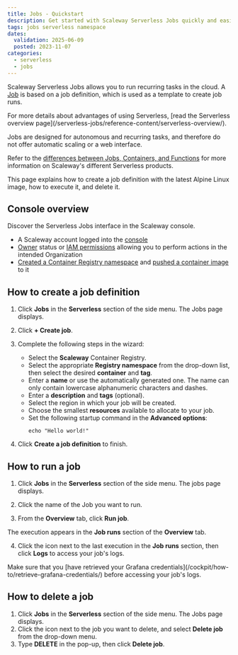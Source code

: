 ```yaml
---
title: Jobs - Quickstart
description: Get started with Scaleway Serverless Jobs quickly and easily.
tags: jobs serverless namespace
dates:
  validation: 2025-06-09
  posted: 2023-11-07
categories:
  - serverless
  - jobs
---
```



Scaleway Serverless Jobs allows you to run recurring tasks in the cloud. A [Job](/serverless-jobs/concepts/#job) is based on a job definition, which is used as a template to create job runs.

<Message>
    For more details about advantages of using Serverless, [read the Serverless overview page](/serverless-jobs/reference-content/serverless-overview/).
</Message>

Jobs are designed for autonomous and recurring tasks, and therefore do not offer automatic scaling or a web interface.

Refer to the [differences between Jobs, Containers, and Functions](/serverless-jobs/reference-content/difference-jobs-functions-containers/) for more information on Scaleway's different Serverless products.

This page explains how to create a job definition with the latest Alpine Linux image, how to execute it, and delete it.

## Console overview
Discover the Serverless Jobs interface in the Scaleway console.
<GuideFlow src="https://app.guideflow.com/embed/zkjln7diwp"/>

<Requirements />

- A Scaleway account logged into the [console](https://console.scaleway.com)
- [Owner](/iam/concepts/#owner) status or [IAM permissions](/iam/concepts/#permission) allowing you to perform actions in the intended Organization
- [Created a Container Registry namespace](/container-registry/how-to/create-namespace/) and [pushed a container image](/container-registry/how-to/push-images/) to it

## How to create a job definition

1. Click **Jobs** in the **Serverless** section of the side menu. The Jobs page displays.

2. Click **+ Create job**.

3. Complete the following steps in the wizard:
    - Select the **Scaleway** Container Registry.
    - Select the appropriate **Registry namespace** from the drop-down list, then select the desired **container** and **tag**.
    - Enter a **name** or use the automatically generated one. The name can only contain lowercase alphanumeric characters and dashes.
    - Enter a **description** and **tags** (optional).
    - Select the region in which your job will be created.
    - Choose the smallest **resources** available to allocate to your job.
    - Set the following startup command in the **Advanced options**:
        ```
        echo "Hello world!"
        ```
4. Click **Create a job definition** to finish.

<Message type="important">
<ContainerRegistryNote />
</Message>

## How to run a job

1. Click **Jobs** in the **Serverless** section of the side menu. The jobs page displays.

2. Click the name of the Job you want to run.

3. From the **Overview** tab, click **Run job**.

  The execution appears in the **Job runs** section of the **Overview** tab.

4. Click the <Icon name="more" /> icon next to the last execution in the **Job runs** section, then click **Logs** to access your job's logs.

<Message type="note">
  Make sure that you [have retrieved your Grafana credentials](/cockpit/how-to/retrieve-grafana-credentials/) before accessing your job's logs.
</Message>

## How to delete a job

1. Click **Jobs** in the **Serverless** section of the side menu. The Jobs page displays.
3. Click the <Icon name="more" /> icon next to the job you want to delete, and select **Delete job** from the drop-down menu.
4. Type **DELETE** in the pop-up, then click **Delete job**.
